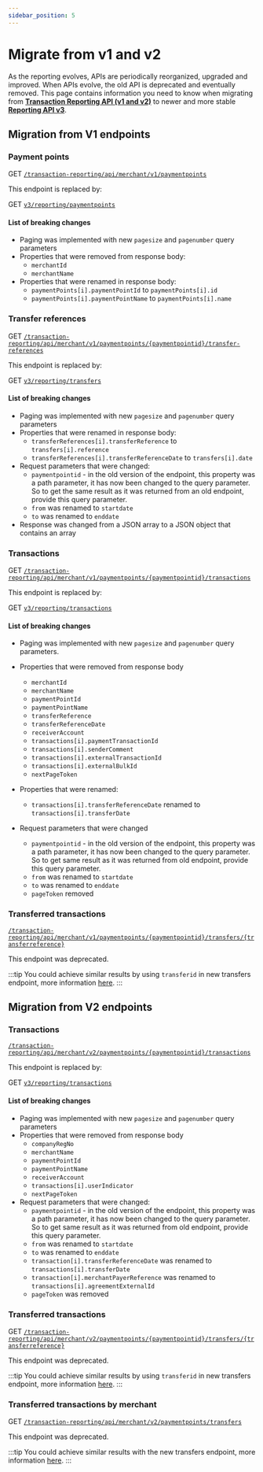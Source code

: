 ```yaml
---
sidebar_position: 5
---
```


# Migrate from v1 and v2

As the reporting evolves, APIs are periodically reorganized, upgraded and improved. When APIs evolve, the old API is deprecated and eventually removed.
This page contains information you need to know when migrating from [**Transaction Reporting API (v1 and v2)**](https://mobilepaydev.github.io/MobilePay-TransactionReporting-API/index#overview) to newer and more stable [**Reporting API v3**](/docs/reporting/overview).


## Migration from V1 endpoints

### Payment points

GET [`/transaction-reporting/api/merchant/v1/paymentpoints`](https://mobilepaydev.github.io/MobilePay-TransactionReporting-API/index#payment_points_endpoint)

This endpoint is replaced by:

GET [`v3/reporting/paymentpoints`](/docs/reporting/payment-points)

#### List of breaking changes

- Paging was implemented with new `pagesize` and `pagenumber` query parameters
- Properties that were removed from response body:
    * `merchantId`
    * `merchantName`
- Properties that were renamed in response body:
  * `paymentPoints[i].paymentPointId` to `paymentPoints[i].id`
  * `paymentPoints[i].paymentPointName` to `paymentPoints[i].name`

### Transfer references

GET [`/transaction-reporting/api/merchant/v1/paymentpoints/{paymentpointid}/transfer-references`](https://mobilepaydev.github.io/MobilePay-TransactionReporting-API/index#transfer_references_endpoint)

This endpoint is replaced by:

GET [`v3/reporting/transfers`](/docs/reporting/transfers#retrieve-a-list-of-transfers)

#### List of breaking changes

- Paging was implemented with new `pagesize` and `pagenumber` query parameters
- Properties that were renamed in response body:
  * `transferReferences[i].transferReference` to `transfers[i].reference`
  * `transferReferences[i].transferReferenceDate` to `transfers[i].date`
- Request parameters that were changed:
  * `paymentpointid` - in the old version of the endpoint, this property was a path parameter, it has now been changed to the query parameter. So to get the same result as it was returned from an old endpoint, provide this query parameter.
  * `from` was renamed to `startdate`
  * `to` was renamed to `enddate`
- Response was changed from a JSON array to a JSON object that contains an array

### Transactions

GET [`/transaction-reporting/api/merchant/v1/paymentpoints/{paymentpointid}/transactions`](https://mobilepaydev.github.io/MobilePay-TransactionReporting-API/index#transactions_v1_endpoint)

This endpoint is replaced by:

GET [`v3/reporting/transactions`](/docs/reporting/transactions)

#### List of breaking changes

- Paging was implemented with new `pagesize` and `pagenumber` query parameters.
- Properties that were removed from response body
  * `merchantId`
  * `merchantName`
  * `paymentPointId`
  * `paymentPointName`
  * `transferReference`
  * `transferReferenceDate`
  * `receiverAccount`
  * `transactions[i].paymentTransactionId`
  * `transactions[i].senderComment`
  * `transactions[i].externalTransactionId`
  * `transactions[i].externalBulkId`
  * `nextPageToken`
- Properties that were renamed:
  * `transactions[i].transferReferenceDate` renamed to `transactions[i].transferDate`

- Request parameters that were changed
  * `paymentpointid` - in the old version of the endpoint, this property was a path parameter, it has now been changed to the query parameter. So to get same result as it was returned from old endpoint, provide this query parameter.
  * `from` was renamed to `startdate`
  * `to` was renamed to `enddate`
  * `pageToken` removed

### Transferred transactions

[`/transaction-reporting/api/merchant/v1/paymentpoints/{paymentpointid}/transfers/{transferreference}`](https://mobilepaydev.github.io/MobilePay-TransactionReporting-API/index#transferred_transactions_v1_endpoint)

This endpoint was deprecated.

:::tip
You could achieve similar results by using `transferid` in new transfers endpoint, more information [here](/docs/reporting/transactions).
:::

## Migration from V2 endpoints

### Transactions

[`/transaction-reporting/api/merchant/v2/paymentpoints/{paymentpointid}/transactions`](https://mobilepaydev.github.io/MobilePay-TransactionReporting-API/index#transactions_v2_endpoint)

This endpoint is replaced by:

GET [`v3/reporting/transactions`](/docs/reporting/transactions#retrieve-a-list-of-transactions)

#### List of breaking changes

- Paging was implemented with new `pagesize` and `pagenumber` query parameters
- Properties that were removed from response body
  * `companyRegNo`
  * `merchantName`
  * `paymentPointId`
  * `paymentPointName`
  * `receiverAccount`
  * `transactions[i].userIndicator`
  * `nextPageToken`
- Request parameters that were changed:
  * `paymentpointid` - in the old version of the endpoint, this property was a path parameter, it has now been changed to the query parameter. So to get same result as it was returned from old endpoint, provide this query parameter.
  * `from` was renamed to `startdate`
  * `to` was renamed to `enddate`
  * `transaction[i].transferReferenceDate` was renamed to `transactions[i].transferDate`
  * `transaction[i].merchantPayerReference` was renamed to `transactions[i].agreementExternalId`
  * `pageToken` was removed

### Transferred transactions

GET [`/transaction-reporting/api/merchant/v2/paymentpoints/{paymentpointid}/transfers/{transferreference}`](https://mobilepaydev.github.io/MobilePay-TransactionReporting-API/index#transferred_transactions_v2_endpoint)

This endpoint was deprecated.

:::tip
You could achieve similar results by using `transferid` in new transfers endpoint, more information [here](/docs/reporting/transactions).
:::

### Transferred transactions by merchant

GET [`/transaction-reporting/api/merchant/v2/paymentpoints/transfers`](https://mobilepaydev.github.io/MobilePay-TransactionReporting-API/index#transferred_transactions_by_merchant_endpoint)

This endpoint was deprecated.

:::tip
You could achieve similar results with the new transfers endpoint, more information [here](/docs/reporting/transactions).
:::